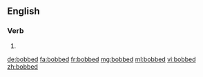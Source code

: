 ==English==

===Verb===
{{head|en}}

# {{en-past of|bob}}

[[de:bobbed]]
[[fa:bobbed]]
[[fr:bobbed]]
[[mg:bobbed]]
[[ml:bobbed]]
[[vi:bobbed]]
[[zh:bobbed]]